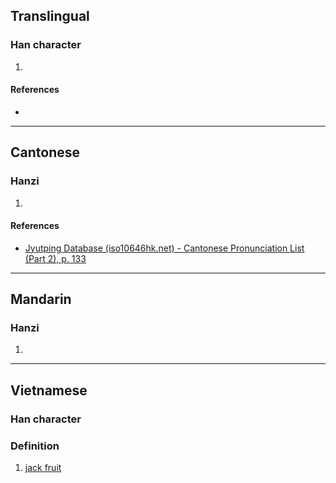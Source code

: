 {{character info/new}}
==Translingual==

===Han character===
{{Han char|rn=75|rad=木|as=15|sn=19|four=|canj=DTWI,XDTWI|ids=⿰木蔑}}

# {{defn|Han|sort=木15}}

====References====
* {{Han ref|kx=0560.130|dkj=15806|dj=0949.160|hdz=21312.040|uh=6AD7|ud=27351}}

----

==Cantonese==

===Hanzi===
{{yue-hanzi|jyut=[[mit6]]|y=mit6}}

# {{defn|lang=yue|sort=木15}}

====References====
* [http://www.iso10646hk.net/jp/document/download.jsp Jyutping Database (iso10646hk.net) - Cantonese Pronunciation List (Part 2), p. 133]

----

==Mandarin==

===Hanzi===
{{cmn-hanzi|pin=[[miè]] ([[mie4]])|wg=mieh<sup>4</sup>}}

# {{defn|lang=cmn|sort=木15}}

----

==Vietnamese==

===Han character===
{{vi-readings|rs=木15| nom = [[mít]]}}

===Definition===
# [[jack fruit]]